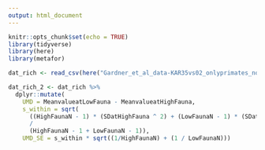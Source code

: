 ```yaml
---
output: html_document
---
```


```r
knitr::opts_chunk$set(echo = TRUE)
library(tidyverse)
library(here)
library(metafor)
```

```r
dat_rich <- read_csv(here("Gardner_et_al_data-KAR35vs02_onlyprimates_nospaces.csv"))
```

```r
dat_rich_2 <- dat_rich %>% 
  dplyr::mutate(
    UMD = MeanvalueatLowFauna - MeanvalueatHighFauna,
    s_within = sqrt(
      ((HighFaunaN - 1) * (SDatHighFauna ^ 2) + (LowFaunaN - 1) * (SDatLowFauna ^ 2) ) 
      /
      (HighFaunaN - 1 + LowFaunaN - 1)),
    UMD_SE = s_within * sqrt((1/HighFaunaN) + (1 / LowFaunaN)))
```



